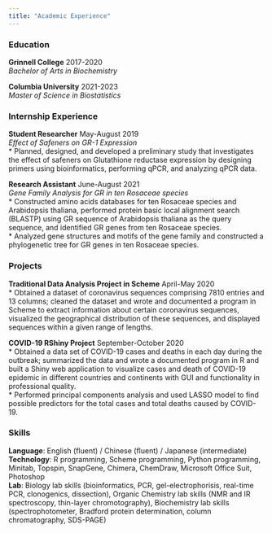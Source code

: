 ```yaml
---
title: "Academic Experience"
---
```


### Education
**Grinnell College**  2017-2020  
*Bachelor of Arts in Biochemistry*  

**Columbia University**  2021-2023  
*Master of Science in Biostatistics*

### Internship Experience
**Student Researcher**  May-August 2019  
*Effect of Safeners on GR-1 Expression*  
* Planned, designed, and developed a preliminary study that investigates the effect of safeners on Glutathione reductase expression by designing primers using bioinformatics, performing qPCR, and analyzing qPCR data.

**Research Assistant**  June-August 2021  
*Gene Family Analysis for GR in ten Rosaceae species*  
* Constructed amino acids databases for ten Rosaceae species and Arabidopsis thaliana, performed protein basic local alignment search (BLASTP) using GR sequence of Arabidopsis thaliana as the query sequence, and identified GR genes from ten Rosaceae species.  
* Analyzed gene structures and motifs of the gene family and constructed a phylogenetic tree for GR genes in ten Rosaceae species.

### Projects 
**Traditional Data Analysis Project in Scheme**  April-May 2020  
* Obtained a dataset of coronavirus sequences comprising 7810 entries and 13 columns; cleaned the dataset and wrote and documented a program in Scheme to extract information about certain coronavirus sequences, visualized the geographical distribution of these sequences, and displayed sequences within a given range of lengths.

**COVID-19 RShiny Project**  September-October 2020  
* Obtained a data set of COVID-19 cases and deaths in each day during the outbreak; summarized the data and wrote a documented program in R and built a Shiny web application to visualize cases and death of COVID-19 epidemic in different countries and continents with GUI and functionality in professional quality.  
* Performed principal components analysis and used LASSO model to find possible predictors for the total cases and total deaths caused by COVID-19.  

### Skills
**Language**: English (fluent) / Chinese (fluent) / Japanese (intermediate)  
**Technology**: R programming, Scheme programming, Python programming, Minitab, Topspin, SnapGene, Chimera, ChemDraw, Microsoft Office Suit, Photoshop  
**Lab**: Biology lab skills (bioinformatics, PCR, gel-electrophorisis, real-time PCR, clonogenics, dissection), Organic Chemistry lab skills (NMR and IR spectroscopy, thin-layer chromotography), Biochemistry lab skills (spectrophotometer, Bradford protein determination, column chromatography, SDS-PAGE)


